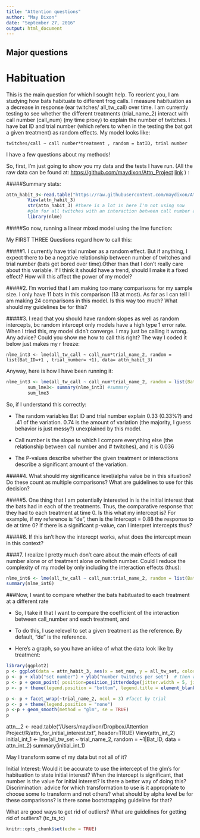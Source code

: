 ```yaml
---
title: "Attention questions"
author: "May Dixon"
date: "September 27, 2016"
output: html_document
---
```

## Major questions

# Habituation

   This is the main question for which I sought help. To reorient you, I am studying how bats habituate to different frog calls. I measure habituation as a decrease in response (ear twitches/ all_tw_call) over time. I am currently testing to see whether the different treatments (trial_name_2) interact with call number (call_num) (my time proxy) to explain the number of twitches. I have bat ID and trial number (which refers to when in the testing the bat got a given treatment) as random effects. My model looks like: 
   
   `twitches/call ~ call number*treatment , random = batID, trial number`
   
   I have a few questions about my methods! 
  
  So, first, I'm just going to show you my data and the tests I have run. (All the raw data can be found at: <https://github.com/maydixon/Attn_Project>
[link](https://github.com/maydixon/Attn_Project) ) :

#####Summary stats:

```r
attn_habit_3<-read.table("https://raw.githubusercontent.com/maydixon/Attn_Project/master/attn_habit_1.txt", sep="\t", header=TRUE)
        View(attn_habit_3)
        str(attn_habit_3) #there is a lot in here I'm not using now
        #glm for all twitches with an interaction between call number and trial name as main effect, bat ID as random effect, for all twitches
        library(nlme)
```


#####So now, running a linear mixed model using the lme function: 
  
  My FIRST THREE Questions regard how to call this: 
  
#####1.
I currently have trial number as a random effect. But if anything, I expect there to be a negative relationship between number of twitches and trial number (bats get bored over time).Other than that I don't really care about this variable. If I think it should have a trend, should I make it a fixed effect? How will this affect the power of my model?  
  
#####2.
I'm worried that I am making too many comparisons for my sample size. I only have 11 bats in this comparison (13 at most). As far as I can tell I am making 24 comparisons in this model. Is this way too much? What should my guidelines be for this? 

#####3.
I read that you should have random slopes as well as random intercepts, bc random intercept only models have a high type 1 error rate. When I tried this, my model didn't converge. I may just be calling it wrong. Any advice? Could you show me how to call this right? The way I coded it below just makes my r freeze:
  
`nlme_int3 <- lme(all_tw_call ~ call_num*trial_name_2, random = list(Bat_ID=+1 , trial_number= +1), data= attn_habit_3)`

Anyway, here is how I have been running it:    

```r
nlme_int3 <- lme(all_tw_call ~ call_num*trial_name_2, random = list(Bat_ID=~1 , trial_number= ~1), data= attn_habit_3) # does glm
        sum_lme3<- summary(nlme_int3) #summary
        sum_lme3 
```

So, if I understand this correctly:

- The random variables Bat ID  and trial number explain 0.33 (0.33%?) and .41 of the variation. 0.74 is the amount of  variation (the majority, I guess behavior is  just messy?) unexplained by this model.

- Call number is the slope to which I compare everything else (the relationship between call number and # twitches), and it is 0.036

- The P-values describe whether the given treatment or interactions describe a significant amount of the variation.
  
#####4.
 What should my significance level/alpha value be in this situation? Do these count as multiple comparisons? What are guidelines to use for this decision? 

#####5. 
One thing that I am potentially interested in is the initial interest that the bats had in each of the treatments. Thus, the comparative response that they had to each treatment at time 0. Is this what my intercept is? For example, if my reference is "de", then is the Intercept = 0.88 the response to de at time 0? If there is a significant p-value, can I interpret intercepts thus? 

#####6.
If this isn't how the interecpt works, what does the intercept mean in this context? 

####7.
I realize I pretty much don't care about the main effects of call number alone or of treatment alone on twitch number. Could I reduce the complexity of my model by only including the interaction effects (thus):
```r
nlme_int6 <- lme(all_tw_call ~ call_num:trial_name_2, random = list(Bat_ID=~1 , trial_number= ~1), data= attn_habit_3) #only interaction, not main effects
summary(nlme_int6)
```



###Now, I want to compare whether the bats habituated to each treatment at a different rate

 - So, I take it that I want to compare the coefficient of the interaction between call_number and each treatment, and 

 - To do this, I use relevel to set a given treatment as the reference. By default, "de" is the reference. 
 
 - Here's a graph, so you have an idea of what the data look like by treatment:
 
 ```r
 library(ggplot2)      
p <- ggplot(data = attn_habit_3, aes(x = set_num, y = all_tw_set, color = factor(trial_name_2)))  # first, we build a plot object and color points by trial
p <- p + xlab("set number") + ylab("number twitches per set")  # then we modify the axis labels
p <- p + geom_point( position=position_jitterdodge(jitter.width = 5, jitter.height = 1, dodge.width = NULL))  # then we make a scatterplot
p <- p + theme(legend.position = "bottom", legend.title = element_blank())  # then we modify the legend
 
p <- p + facet_wrap(~trial_name_2, ncol = 3) #facet by trial
p <- p + theme(legend.position = "none")
p <-p + geom_smooth(method = "glm", se = TRUE)  
p       
```
   
  

attn__2 <- read.table("/Users/maydixon/Dropbox/Attention Project/R/attn_for_initial_interest.txt", header=TRUE)
View(attn_int_2)
initial_int_1 <-  lme(all_tw_set ~ trial_name_2, random = ~1|Bat_ID, data = attn_int_2)
summary(initial_int_1)

May I transform some of my data but not all of it? 

#######
Initial Interest: 
Would it be accurate to use the intercept of the glm's for habituation to state initial interest? When the intercept is significant, that number is the value for initial interest? 
Is there a better way of doing this? 
Discrimination: 
advice for which transformation to use
is it appropriate to choose some to transform and not others?
what should by alpha level be for these comparisons? Is there some bootstrapping guideline for that? 

What are good ways to get rid of outliers? What are guidelines for getting rid of outliers? (tc_ts_tc)
```r
knitr::opts_chunk$set(echo = TRUE)
```

